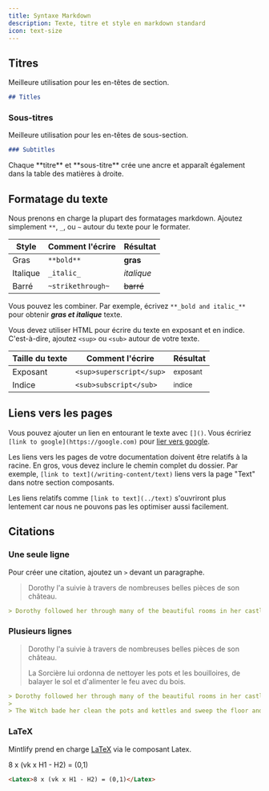 ```yaml
---
title: Syntaxe Markdown
description: Texte, titre et style en markdown standard
icon: text-size
---
```


## Titres

Meilleure utilisation pour les en-têtes de section.

```md
## Titles
```

### Sous-titres

Meilleure utilisation pour les en-têtes de sous-section.

```md
### Subtitles
```

<Tip>
  Chaque **titre** et **sous-titre** crée une ancre et apparaît également dans la table des matières à droite.
</Tip>

## Formatage du texte

Nous prenons en charge la plupart des formatages markdown. Ajoutez simplement `**`, `_`, ou `~` autour du texte pour le formater.

| Style    | Comment l'écrire  | Résultat   |
| -------- | ----------------- | ---------- |
| Gras     | `**bold**`        | **gras**   |
| Italique | `_italic_`        | *italique* |
| Barré    | `~strikethrough~` | ~~barré~~  |

Vous pouvez les combiner. Par exemple, écrivez `**_bold and italic_**` pour obtenir ***gras et italique*** texte.

Vous devez utiliser HTML pour écrire du texte en exposant et en indice. C'est-à-dire, ajoutez `<sup>` ou `<sub>` autour de votre texte.

| Taille du texte | Comment l'écrire         | Résultat            |
| --------------- | ------------------------ | ------------------- |
| Exposant        | `<sup>superscript</sup>` | <sup>exposant</sup> |
| Indice          | `<sub>subscript</sub>`   | <sub>indice</sub>   |

## Liens vers les pages

Vous pouvez ajouter un lien en entourant le texte avec `[]()`. Vous écririez `[link to google](https://google.com)` pour [lier vers google](https://google.com).

Les liens vers les pages de votre documentation doivent être relatifs à la racine. En gros, vous devez inclure le chemin complet du dossier. Par exemple, `[link to text](/writing-content/text)` liens vers la page "Text" dans notre section composants.

Les liens relatifs comme `[link to text](../text)` s'ouvriront plus lentement car nous ne pouvons pas les optimiser aussi facilement.

## Citations

### Une seule ligne

Pour créer une citation, ajoutez un `>` devant un paragraphe.

> Dorothy l'a suivie à travers de nombreuses belles pièces de son château.

```md
> Dorothy followed her through many of the beautiful rooms in her castle.
```

### Plusieurs lignes

> Dorothy l'a suivie à travers de nombreuses belles pièces de son château.
>
> La Sorcière lui ordonna de nettoyer les pots et les bouilloires, de balayer le sol et d'alimenter le feu avec du bois.

```md
> Dorothy followed her through many of the beautiful rooms in her castle.
>
> The Witch bade her clean the pots and kettles and sweep the floor and keep the fire fed with wood.
```

### LaTeX

Mintlify prend en charge [LaTeX](https://www.latex-project.org) via le composant Latex.

<Latex>8 x (vk x H1 - H2) = (0,1)</Latex>

```md
<Latex>8 x (vk x H1 - H2) = (0,1)</Latex>
```
